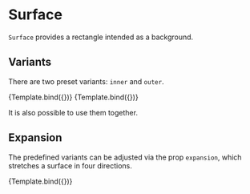 
# Surface

<Meta title="Core/Components/Surface" />

`Surface` provides a rectangle intended as a background.

<ArgsTable of={Surface} />

## Variants

There are two preset variants: `inner` and `outer`.

<Canvas>
    <Story
        name="inner surface"
        args={{
            variant: 'inner',
            style: { fill: '#eeeeee' },
        }}
        component={Surface}
        decorators={[ChartDecorator]}
    >
        {Template.bind({})}
    </Story>
    <Story
        name="outer surface"
        args={{
            variant: 'outer',
            style: { fill: '#eeeeee' },
        }}
        component={Surface}
        decorators={[ChartDecorator]}
    >
        {Template.bind({})}
    </Story>
</Canvas>

It is also possible to use them together.

<Canvas>
    <Story name="multiple surfaces">
        <Chart size={[400, 300]} padding={[40, 40, 40, 40]}>
            <Surface variant={'outer'} style={{ fill: '#eeeeee' }} />
            <Surface variant={'inner'} style={{ fill: '#cccccc' }} />
        </Chart>
    </Story>
</Canvas>

## Expansion

The predefined variants can be adjusted via the prop `expansion`, which stretches a surface in four directions.

<Canvas>
    <Story
        name="expanded"
        args={{
            variant: 'inner',
            style: { fill: '#eeeeee' },
            expansion: [ 40, 0, 0, 0 ],
        }}
        component={Surface}
        decorators={[ChartDecorator]}
    >
        {Template.bind({})}
    </Story>
</Canvas>
